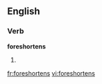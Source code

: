 ==English==
===Verb===
'''foreshortens'''
# {{third-person singular of|[[foreshorten]]}}

[[fr:foreshortens]]
[[vi:foreshortens]]